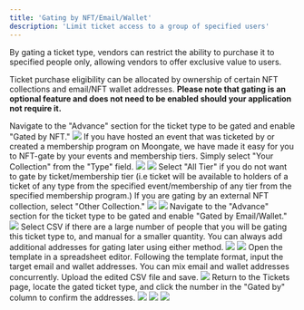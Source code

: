 ```yaml
---
title: 'Gating by NFT/Email/Wallet'
description: 'Limit ticket access to a group of specified users'
---
```


By gating a ticket type, vendors can restrict the ability to purchase it to specified people only, allowing vendors to offer exclusive value to users. 

Ticket purchase eligibility can be allocated by ownership of certain NFT collections and email/NFT wallet addresses. **Please note that gating is an optional feature and does not need to be enabled should your application not require it.**

<AccordionGroup>
  <Accordion title="Gating by NFT">
    <Steps>
        <Step title="Enable NFT-gating">
            Navigate to the "Advance" section for the ticket type to be gated and enable "Gated by NFT."
            <img src="/images/Creating Campaign/Ticketing/Gating/NFT Gate Toggle.png"/>
        </Step>
        <Step title="Select NFT Collection to Gate By">
            If you have hosted an event that was ticketed by or created a membership program on Moongate, we have made it easy for you to NFT-gate by your events and membership tiers. Simply select "Your Collection" from the "Type" field.
            <img src="/images/Creating Campaign/Ticketing/Gating/Your Collection Toggle.png"/>
            <Accordion title="Your Collection">
                <img src="/images/Creating Campaign/Ticketing/Gating/NFT Gate Toggle.png"/>
                <Steps>
                    <Step title="Select the target event/membership program from the 'NFT Collection' field.">
                    </Step>
                    <Step title="Select the target ticket/membership tier from the 'Type' field.">
                        Select "All Tier" if you do not want to gate by ticket/membership tier (i.e ticket will be available to holders of a ticket of any type from the specified event/membership of any tier from the specified membership program.)
                    </Step>
                </Steps>
            </Accordion>
            If you are gating by an external NFT collection, select "Other Collection."
            <img src="/images/Creating Campaign/Ticketing/Gating/Other Collection Toggle.png"/>
            <Accordion title="Other Collection">
                <img src="/images/Creating Campaign/Ticketing/Gating/Select Network.gif"/>
                <Steps>
                    <Step title="Select the network on which the target NFT collection is hosted.">
                    </Step>
                    <Step title="Enter the NFT collections' contract address.">
                    </Step>
                </Steps>
            </Accordion>
        </Step>
    </Steps>
  </Accordion>
  <Accordion title="Gating by Email/Wallet (Whitelisting)">
    <Steps>
        <Step title="Enable Email/Wallet-gating">
            Navigate to the "Advance" section for the ticket type to be gated and enable "Gated by Email/Wallet."
            <img src="/images/Creating Campaign/Ticketing/Gating/Email or Wallet Toggle.png"/>
        </Step>
        <Step title="Choose a Whitelisting Method">
            Select CSV if there are a large number of people that you will be gating this ticket type to, and manual for a smaller quantity.
            <Tip>
                You can always add additional addresses for gating later using either method.
            </Tip>
            <img src="/images/Creating Campaign/Ticketing/Gating/CSV Gate.png"/>
            <Accordion title="CSV (bulk import)">
                <Steps>
                    <Step title="Download the CSV template">
                        <img src="/images/Creating Campaign/Ticketing/Gating/Download CSV Template.png"/>
                    </Step>
                    <Step title="Add Addresses to the CSV Template">
                        Open the template in a spreadsheet editor. Following the template format, input the target email and wallet addresses. You can mix email and wallet addresses concurrently.
                    </Step>
                    <Step title="Upload the CSV">
                        Upload the edited CSV file and save.
                        <img src="/images/Creating Campaign/Ticketing/Gating/Whitelist Upload.png"/>
                    </Step>
                    <Step title="Confirm Successful Import">
                        Return to the Tickets page, locate the gated ticket type, and click the number in the "Gated by" column to confirm the addresses.
                        <img src="/images/Creating Campaign/Ticketing/Gating/Whitelist Confirmation 1.png"/>
                        <img src="/images/Creating Campaign/Ticketing/Gating/Whitelist Confirmation 2.png"/>
                    </Step>
                </Steps>
            </Accordion>
            <img src="/images/Creating Campaign/Ticketing/Gating/Manual Gate.png"/>
            <Accordion title="Manual">
                <Steps>
                    <Step title="Click \"Add Whitelist\" and input an email/wallet address">
                    </Step>
                    <Step title="">
                    </Step>            
                </Steps>
            </Accordion>
        </Step>
    </Steps>
  </Accordion>
</AccordionGroup>